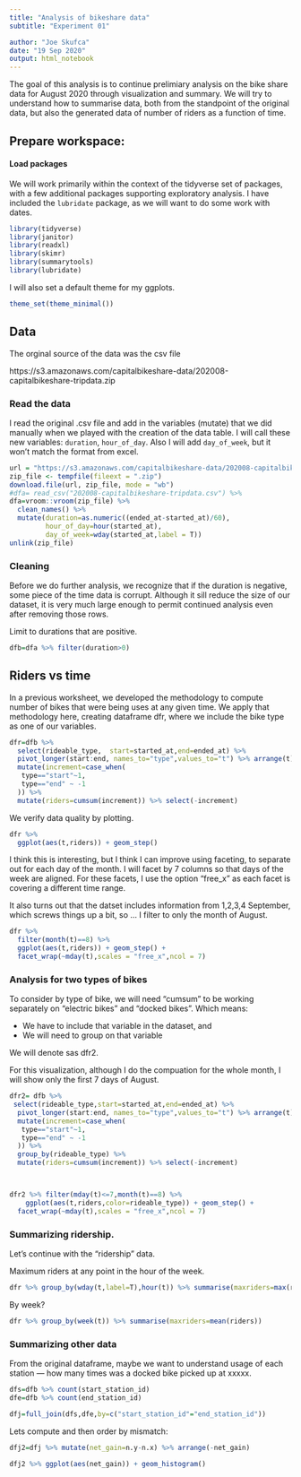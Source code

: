```yaml
---
title: "Analysis of bikeshare data"
subtitle: "Experiment 01"

author: "Joe Skufca"
date: "19 Sep 2020"
output: html_notebook
---
```


The goal of this analysis is to continue prelimiary analysis on the bike share data for August 2020 through visualization and summary.  We will try to understand how to summarise data, both from the standpoint of the original data, but also the generated data of number of riders as a function of time.

## Prepare workspace:

#### Load packages

We will work primarily within the context of the tidyverse set of packages, with a few additional packages supporting exploratory analysis.  I have included the `lubridate` package, as we will want to do some work with dates.

```r
library(tidyverse)
library(janitor)
library(readxl)
library(skimr)
library(summarytools)
library(lubridate)
```

I will also set a default theme for my ggplots.

```r
theme_set(theme_minimal())
```


## Data

The orginal source of the data was the csv file 

https://s3.amazonaws.com/capitalbikeshare-data/202008-capitalbikeshare-tripdata.zip


### Read the data

I read the original .csv file and add in the variables (mutate) that we did manually when we played with the creation of the data table.   I will call these new variables: `duration`, `hour_of_day`.  Also I will add `day_of_week`, but it won't match the format from excel.

```r

url = "https://s3.amazonaws.com/capitalbikeshare-data/202008-capitalbikeshare-tripdata.zip"
zip_file <- tempfile(fileext = ".zip")
download.file(url, zip_file, mode = "wb")
#dfa= read_csv("202008-capitalbikeshare-tripdata.csv") %>% 
dfa=vroom::vroom(zip_file) %>%
  clean_names() %>%
  mutate(duration=as.numeric((ended_at-started_at)/60),
         hour_of_day=hour(started_at),
         day_of_week=wday(started_at,label = T))
unlink(zip_file)  
```


### Cleaning

Before we do further analysis, we recognize that if the duration is negative, some piece of the time data is corrupt.  Although it sill reduce the size of our dataset, it is very much large enough to permit continued analysis even after removing those rows.

Limit to durations that are positive.

```r
dfb=dfa %>% filter(duration>0)
```


## Riders vs time

In a previous worksheet, we developed the methodology to compute number of bikes that were being uses at any given time.  We apply that methodology here, creating dataframe dfr, where we include the bike type as one of our variables.




```r
dfr=dfb %>% 
  select(rideable_type,  start=started_at,end=ended_at) %>%
  pivot_longer(start:end, names_to="type",values_to="t") %>% arrange(t) %>%
  mutate(increment=case_when(
   type=="start"~1,
   type=="end" ~ -1
  )) %>%
  mutate(riders=cumsum(increment)) %>% select(-increment)
```

We verify data quality by plotting.


```r
dfr %>% 
  ggplot(aes(t,riders)) + geom_step() 
```

I think this is interesting, but I think I can improve using faceting, to separate out for each day of the month.   I will facet by 7 columns so that days of the week are aligned.  For these facets, I use the option "free_x" as each facet is covering a different time range.

It also turns out that the datset includes information from 1,2,3,4 September, which screws things up a bit, so ... I filter to only the month of August.


```r
dfr %>% 
  filter(month(t)==8) %>%
  ggplot(aes(t,riders)) + geom_step() +
  facet_wrap(~mday(t),scales = "free_x",ncol = 7)
```

### Analysis for two types of bikes


To consider by type of bike, we will need "cumsum" to be working separately on "electric bikes" and "docked bikes".  Which means:

* We have to include that variable in the dataset, and
* We will need to group on that variable

We will denote sas dfr2.

For this visualization, although I do the compuation for the whole month,
I will show only the first 7 days of August.


```r
dfr2= dfb %>% 
 select(rideable_type,start=started_at,end=ended_at) %>%
  pivot_longer(start:end, names_to="type",values_to="t") %>% arrange(t) %>%
  mutate(increment=case_when(
   type=="start"~1,
   type=="end" ~ -1
  )) %>%
  group_by(rideable_type) %>%
  mutate(riders=cumsum(increment)) %>% select(-increment)



dfr2 %>% filter(mday(t)<=7,month(t)==8) %>%
    ggplot(aes(t,riders,color=rideable_type)) + geom_step() +
  facet_wrap(~mday(t),scales = "free_x",ncol = 7)
```

### Summarizing ridership.


Let's continue with the "ridership" data.


Maximum riders at any point in the hour of the week.

```r
dfr %>% group_by(wday(t,label=T),hour(t)) %>% summarise(maxriders=max(riders)) %>% View()
```
By week?

```r
dfr %>% group_by(week(t)) %>% summarise(maxriders=mean(riders))
```

### Summarizing other data

From the original dataframe, maybe we want to understand usage of each station --- how many times was a docked bike picked up at xxxxx.

```r
dfs=dfb %>% count(start_station_id)
dfe=dfb %>% count(end_station_id)

dfj=full_join(dfs,dfe,by=c("start_station_id"="end_station_id"))
```


Lets compute and then order by mismatch:

```r
dfj2=dfj %>% mutate(net_gain=n.y-n.x) %>% arrange(-net_gain)

dfj2 %>% ggplot(aes(net_gain)) + geom_histogram()
```





